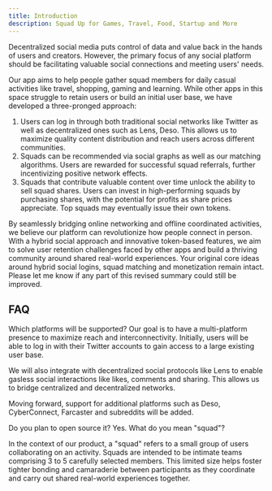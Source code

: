 ```yaml
---
title: Introduction
description: Squad Up for Games, Travel, Food, Startup and More
---
```


Decentralized social media puts control of data and value back in the hands of users and creators. However, the primary focus of any social platform should be facilitating valuable social connections and meeting users' needs.

Our app aims to help people gather squad members for daily casual activities like travel, shopping, gaming and learning. While other apps in this space struggle to retain users or build an initial user base, we have developed a three-pronged approach:

1. Users can log in through both traditional social networks like Twitter as well as decentralized ones such as Lens, Deso. This allows us to maximize quality content distribution and reach users across different communities.
2. Squads can be recommended via social graphs as well as our matching algorithms. Users are rewarded for successful squad referrals, further incentivizing positive network effects.
3. Squads that contribute valuable content over time unlock the ability to sell squad shares. Users can invest in high-performing squads by purchasing shares, with the potential for profits as share prices appreciate. Top squads may eventually issue their own tokens.

By seamlessly bridging online networking and offline coordinated activities, we believe our platform can revolutionize how people connect in person. With a hybrid social approach and innovative token-based features, we aim to solve user retention challenges faced by other apps and build a thriving community around shared real-world experiences. Your original core ideas around hybrid social logins, squad matching and monetization remain intact. Please let me know if any part of this revised summary could still be improved.

## FAQ

<Accordion type="multiple">

<AccordionItem value="faq-1">
	<AccordionTrigger>
		Which platforms will be supported?
	</AccordionTrigger>
	<AccordionContent>
Our goal is to have a multi-platform presence to maximize reach and interconnectivity. Initially, users will be able to log in with their Twitter accounts to gain access to a large existing user base.

We will also integrate with decentralized social protocols like Lens to enable gasless social interactions like likes, comments and sharing. This allows us to bridge centralized and decentralized networks.

Moving forward, support for additional platforms such as Deso, CyberConnect, Farcaster and subreddits will be added.

</AccordionContent>
</AccordionItem>

<AccordionItem value="faq-2">
  <AccordionTrigger>Do you plan to open source it?</AccordionTrigger>
  <AccordionContent>Yes.</AccordionContent>
</AccordionItem>

<AccordionItem value="faq-3">
<AccordionTrigger>
What do you mean "squad"?
</AccordionTrigger>
<AccordionContent>

In the context of our product, a "squad" refers to a small group of users collaborating on an activity. Squads are intended to be intimate teams comprising 3 to 5 carefully selected members. This limited size helps foster tighter bonding and camaraderie between participants as they coordinate and carry out shared real-world experiences together.

</AccordionContent>
</AccordionItem>
</Accordion>
